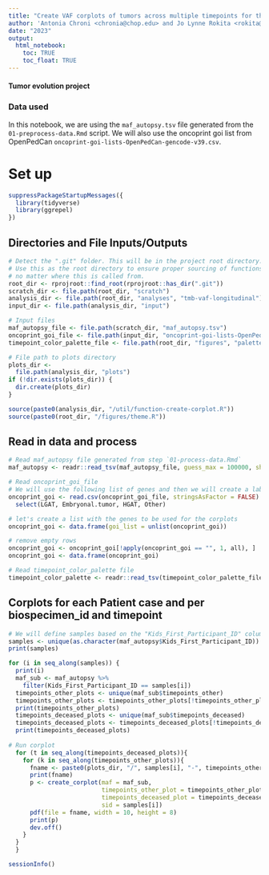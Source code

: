 ```yaml
---
title: "Create VAF corplots of tumors across multiple timepoints for thr autopsy samples in the PBTA Cohort"
author: 'Antonia Chroni <chronia@chop.edu> and Jo Lynne Rokita <rokita@chop.edu> for D3B'
date: "2023"
output:
  html_notebook:
    toc: TRUE
    toc_float: TRUE
---
```


#### Tumor evolution project 

### Data used 
In this notebook, we are using the `maf_autopsy.tsv` file generated from the `01-preprocess-data.Rmd` script.
We will also use the oncoprint goi list from OpenPedCan `oncoprint-goi-lists-OpenPedCan-gencode-v39.csv`.

# Set up

```r
suppressPackageStartupMessages({
  library(tidyverse)
  library(ggrepel)
})
```

## Directories and File Inputs/Outputs

```r
# Detect the ".git" folder. This will be in the project root directory.
# Use this as the root directory to ensure proper sourcing of functions
# no matter where this is called from.
root_dir <- rprojroot::find_root(rprojroot::has_dir(".git"))
scratch_dir <- file.path(root_dir, "scratch")
analysis_dir <- file.path(root_dir, "analyses", "tmb-vaf-longitudinal") 
input_dir <- file.path(analysis_dir, "input")

# Input files
maf_autopsy_file <- file.path(scratch_dir, "maf_autopsy.tsv")
oncoprint_goi_file <- file.path(input_dir, "oncoprint-goi-lists-OpenPedCan-gencode-v39.csv")
timepoint_color_palette_file <- file.path(root_dir, "figures", "palettes", "timepoint_color_palette.tsv")

# File path to plots directory
plots_dir <-
  file.path(analysis_dir, "plots")
if (!dir.exists(plots_dir)) {
  dir.create(plots_dir)
}

source(paste0(analysis_dir, "/util/function-create-corplot.R"))
source(paste0(root_dir, "/figures/theme.R"))
```

## Read in data and process
```r
# Read maf_autopsy file generated from step `01-process-data.Rmd`
maf_autopsy <- readr::read_tsv(maf_autopsy_file, guess_max = 100000, show_col_types = FALSE)

# Read oncoprint_goi_file
# We will use the following list of genes and then we will create a label to select the ones for the corplots.
oncoprint_goi <- read.csv(oncoprint_goi_file, stringsAsFactor = FALSE) %>%
  select(LGAT, Embryonal.tumor, HGAT, Other) 

# let's create a list with the genes to be used for the corplots
oncoprint_goi <- data.frame(goi_list = unlist(oncoprint_goi)) 

# remove empty rows
oncoprint_goi <- oncoprint_goi[!apply(oncoprint_goi == "", 1, all), ] 
oncoprint_goi <- data.frame(oncoprint_goi)

# Read timepoint_color_palette file
timepoint_color_palette <- readr::read_tsv(timepoint_color_palette_file, guess_max = 100000, show_col_types = FALSE)
```

## Corplots for each Patient case and per biospecimen_id and timepoint

```r
# We will define samples based on the "Kids_First_Participant_ID" column 
samples <- unique(as.character(maf_autopsy$Kids_First_Participant_ID))
print(samples)

for (i in seq_along(samples)) {
  print(i)
  maf_sub <- maf_autopsy %>%
    filter(Kids_First_Participant_ID == samples[i])
  timepoints_other_plots <- unique(maf_sub$timepoints_other)
  timepoints_other_plots <- timepoints_other_plots[!timepoints_other_plots == "4"]
  print(timepoints_other_plots)
  timepoints_deceased_plots <- unique(maf_sub$timepoints_deceased)
  timepoints_deceased_plots <- timepoints_deceased_plots[!timepoints_deceased_plots %in% c("1", "2", "3")]
  print(timepoints_deceased_plots)
  
# Run corplot
  for (t in seq_along(timepoints_deceased_plots)){
    for (k in seq_along(timepoints_other_plots)){
      fname <- paste0(plots_dir, "/", samples[i], "-", timepoints_other_plots[k], "-vs-", timepoints_deceased_plots[t], "-vaf-corplot.pdf")
      print(fname)
      p <- create_corplot(maf = maf_sub,
                          timepoints_other_plot = timepoints_other_plots[k],
                          timepoints_deceased_plot = timepoints_deceased_plots[t],
                          sid = samples[i])
      pdf(file = fname, width = 10, height = 8)
      print(p)
      dev.off()
    }
  }
  }  
```

```r
sessionInfo()
```


